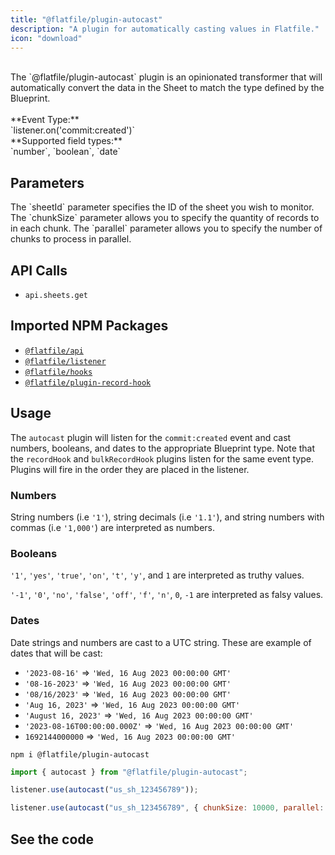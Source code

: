 ```yaml
---
title: "@flatfile/plugin-autocast"
description: "A plugin for automatically casting values in Flatfile."
icon: "download"
---
```


<CardGroup cols={1}>
  <Card title="@flatfile/plugin-autocast" icon="download">
    <br />
    The `@flatfile/plugin-autocast` plugin is an opinionated transformer that will
    automatically convert the data in the Sheet to match the type defined by the
    Blueprint.
    <br />
    <br />
    **Event Type:**
    <br />
    `listener.on('commit:created')`
    <br />
    **Supported field types:**<br />`number`, `boolean`, `date`

  </Card>
</CardGroup>

## Parameters

<ParamField path="sheetId" type="string" required>
  The `sheetId` parameter specifies the ID of the sheet you wish to monitor.
</ParamField>

<ParamField path="options.chunkSize" default="3000" type="number" optional>
  The `chunkSize` parameter allows you to specify the quantity of records to in
  each chunk.
</ParamField>

<ParamField path="options.parallel" default="1" type="number" optional>
  The `parallel` parameter allows you to specify the number of chunks to process
  in parallel.
</ParamField>

## API Calls

- `api.sheets.get`

## Imported NPM Packages

- [`@flatfile/api`](https://www.npmjs.com/package/@flatfile/api)
- [`@flatfile/listener`](https://www.npmjs.com/package/@flatfile/listener)
- [`@flatfile/hooks`](https://www.npmjs.com/package/@flatfile/hooks)
- [`@flatfile/plugin-record-hook`](./record-hook)

## Usage

The `autocast` plugin will listen for the `commit:created` event and cast numbers, booleans,
and dates to the appropriate Blueprint type. Note that the `recordHook` and `bulkRecordHook` plugins
listen for the same event type. Plugins will fire in the order they are placed in the listener.

### Numbers

String numbers (i.e `'1'`), string decimals (i.e `'1.1'`), and string numbers with commas (i.e `'1,000'`)
are interpreted as numbers.

### Booleans

`'1'`, `'yes'`, `'true'`, `'on'`, `'t'`, `'y'`, and `1` are interpreted as truthy values.

`'-1'`, `'0'`, `'no'`, `'false'`, `'off'`, `'f'`, `'n'`, `0`, `-1` are interpreted as falsy values.

### Dates

Date strings and numbers are cast to a UTC string. These are example of dates that will be cast:

- `'2023-08-16'` => `'Wed, 16 Aug 2023 00:00:00 GMT'`
- `'08-16-2023'` => `'Wed, 16 Aug 2023 00:00:00 GMT'`
- `'08/16/2023'` => `'Wed, 16 Aug 2023 00:00:00 GMT'`
- `'Aug 16, 2023'` => `'Wed, 16 Aug 2023 00:00:00 GMT'`
- `'August 16, 2023'` => `'Wed, 16 Aug 2023 00:00:00 GMT'`
- `'2023-08-16T00:00:00.000Z'` => `'Wed, 16 Aug 2023 00:00:00 GMT'`
- `1692144000000` => `'Wed, 16 Aug 2023 00:00:00 GMT'`

```SSH install
npm i @flatfile/plugin-autocast
```

```js import
import { autocast } from "@flatfile/plugin-autocast";
```

<CodeGroup>

```js listener.js
listener.use(autocast("us_sh_123456789"));
```

```js listener.js w/ options
listener.use(autocast("us_sh_123456789", { chunkSize: 10000, parallel: 2 }));
```

</CodeGroup>

## See the code

<CardGroup cols={2}>
  <Card
    title="@flatfile/plugin-autocast"
    href="https://github.com/FlatFilers/flatfile-plugins/tree/main/plugins/autocast"
    icon="github"
  ></Card>
</CardGroup>
